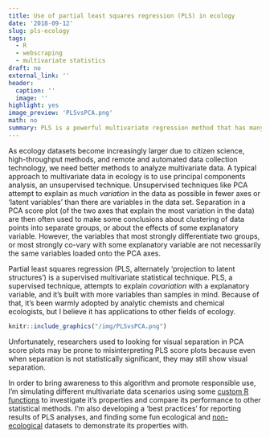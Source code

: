 ```yaml
---
title: Use of partial least squares regression (PLS) in ecology
date: '2018-09-12'
slug: pls-ecology
tags:
  - R
  - webscraping
  - multivariate statistics
draft: no
external_link: ''
header:
  caption: ''
  image: ''
highlight: yes
image_preview: 'PLSvsPCA.png'
math: no
summary: PLS is a powerful multivariate regression method that has many applications for ecological data. When is it best used, what are its advantages, and how should you report your results?
---
```

As ecology datasets become increasingly larger due to citizen science, high-throughput methods, and remote and automated data collection technology, we need better methods to analyze multivariate data. A typical approach to multivariate data in ecology is to use principal components analysis, an unsupervised technique. Unsupervised techniques like PCA attempt to explain as much *variation* in the data as possible in fewer axes or 'latent variables' than there are variables in the data set.  Separation in a PCA score plot (of the two axes that explain the most variation in the data) are then often used to make some conclusions about clustering of data points into separate groups, or about the effects of some explanatory variable.  However, the variables that most strongly differentiate two groups, or most strongly co-vary with some explanatory variable are not necessarily the same variables loaded onto the PCA axes.

Partial least squares regression (PLS, alternately 'projection to latent structures') is a supervised multivariate statistical technique. PLS, a supervised technique, attempts to explain *covariation* with a explanatory variable, and it's built with more variables than samples in mind. Because of that, it's been warmly adopted by analytic chemists and chemical ecologists, but I believe it has applications to other fields of ecology.

```r
knitr::include_graphics("/img/PLSvsPCA.png")
```

Unfortunately, researchers used to looking for visual separation in PCA score plots may be prone to misinterpreting PLS score plots because even when separation is not statistically significant, they may still show visual separation.

In order to bring awareness to this algorithm and promote responsible use, I'm simulating different multivariate data scenarios using some [custom R functions](https://github.com/Aariq/chemhelper) to investigate it's properties and compare its performance to other statistical methods.  I'm also developing a 'best practices' for reporting results of PLS analyses, and finding some fun ecological and [non-ecological](http://www.ericrscott.com/2018/03/05/cupcakes-vs-muffins/) datasets to demonstrate its properties with.
